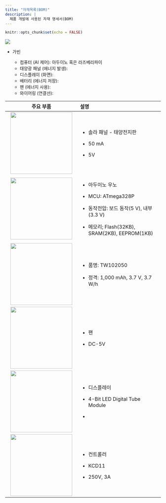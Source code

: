 ```yaml
---
title: "자재목록(BOM)"
description: |
  제품 개발에 사용된 자재 명세서(BOM)
---
```


```r
knitr::opts_chunk$set(echo = FALSE)
```

![](fig/BOM.png)

-   가빈

    -   컴퓨터 (AI 제어): 아두이노 혹은 라즈베리파이
    -   태양광 패널 (에너지 발생):
    -   디스플레이 (화면):
    -   배터리 (에너지 저장):
    -   팬 (에너지 사용):
    -   와이어링 (연결선):

+-------------------------------------------+-------------------------------------------------+
| 주요 부품                                 | 설명                                            |
+:=========================================:+:================================================+
| ![](fig/20211003_111313.jpg){width="200"} | -   솔라 패널 - 태양전지판                      |
|                                           |                                                 |
|                                           | -   50 mA                                       |
|                                           |                                                 |
|                                           | -   5V                                          |
+-------------------------------------------+-------------------------------------------------+
| ![](fig/20211003_111316.jpg){width="200"} | -   아두이노 우노                               |
|                                           |                                                 |
|                                           | -   MCU: ATmega328P                             |
|                                           |                                                 |
|                                           | -   동작전압: 보드 동작(5 V), 내부(3.3 V)       |
|                                           |                                                 |
|                                           | -   메모리; Flash(32KB), SRAM(2KB), EEPROM(1KB) |
+-------------------------------------------+-------------------------------------------------+
| ![](fig/20211003_111226.jpg){width="200"} | -   품명: TW102050                              |
|                                           |                                                 |
|                                           | -   정격: 1,000 mAh, 3.7 V, 3.7 W/h             |
+-------------------------------------------+-------------------------------------------------+
| ![](fig/20211003_111220.jpg){width="200"} | -   팬                                          |
|                                           |                                                 |
|                                           | -   DC-5V                                       |
+-------------------------------------------+-------------------------------------------------+
| ![](fig/20211003_111215.jpg){width="200"} | -   디스플레이                                  |
|                                           |                                                 |
|                                           | -   4-Bit LED Digital Tube Module               |
|                                           |                                                 |
|                                           | -                                               |
+-------------------------------------------+-------------------------------------------------+
| ![](fig/20211003_111226.jpg){width="200"} | -   컨트롤러                                    |
|                                           |                                                 |
|                                           | -   KCD11                                       |
|                                           |                                                 |
|                                           | -   250V, 3A                                    |
+-------------------------------------------+-------------------------------------------------+
